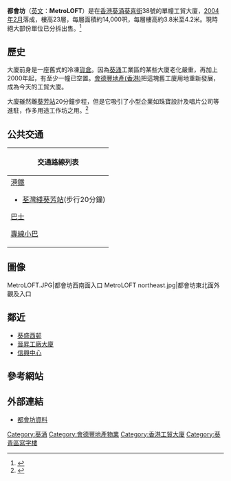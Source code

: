 {{coord|22.3582|114.1217|display=title}}
{{Infobox_housinghk | name = MetroLOFT<br />都會坊
| logo=
| photo= MetroLOFT southwest.jpg
| phototitle= 都會坊西南面外觀
| address= [[香港|香港]][[葵青區|葵青區]][[葵涌|葵涌]]葵喜街38號
| developer= [[會德豐|會德豐]]
| use = [[工貿物業|工貿物業]]
| blocknumber = 1
| floornumber = 23
| yearofcompletion = 2004年
| former = 冷凍貨倉
| facilities =
| website =
}}

'''都會坊'''（[[英文|英文]]：'''MetroLOFT'''）是在[[香港|香港]][[葵涌|葵涌]][[葵喜街|葵喜街]]38號的單幢工貿大廈，[[2004年|2004年]][[2月|2月]]落成，樓高23層，每層面積約14,000呎，每層樓高約3.8米至4.2米。現時絕大部份單位已分拆出售。<ref>{{cite news|title=葵涌都會坊唯一全層盤源每平方呎低於4,000元連約放售|url=https://www.midlandici.com.hk/ics/property/article/detail/9776|accessdate=2018-03-28|publisher=美聯物業工商舖|date=2016-03-07|archive-date=2018-03-28|archive-url=https://web.archive.org/web/20180328231524/https://www.midlandici.com.hk/ics/property/article/detail/9776|dead-url=no}}</ref>

==歷史==
大廈前身是一座舊式的冷凍[[貨倉|貨倉]]。因為[[葵涌|葵涌]]工業區的某些大廈老化嚴重，再加上2000年起，有至少一幢已空置。[[會德豐地產(香港)|會德豐地產(香港)]]把這塊舊工廈用地重新發展，成為今天的工貿大廈。

大廈雖然離[[葵芳站|葵芳站]]20分鐘步程，但是它吸引了小型企業如珠寶設計及唱片公司等進駐，作多用途工作坊之用。<ref>{{cite news|title=都會坊一籃子單位 300餘萬起|url=http://ps.hket.com/article/26353|accessdate=2018-03-28|publisher=香港經濟日報|date=2013-07-25|archive-date=2018-03-28|archive-url=https://web.archive.org/web/20180328231321/http://ps.hket.com/article/26353|dead-url=no}}</ref>

==公共交通==
{| class="mw-collapsible mw-collapsed wikitable" style="background:yellow; margin: 0 auto; width: auto;" 
! 交通路線列表
|-
|
;[[港鐵|港鐵]]
*[[荃灣綫|荃灣綫]][[葵芳站|葵芳站]](步行20分鐘)
;[[香港巴士|巴士]]
{{九龍新界巴士簡單列表|32H|34|37|37M|38|47X|237A|N237}}
;[[香港小巴|專線小巴]]
{{新界專線小巴簡單列表|87|87K|89B|91|91A|93|93A|94|94A|404M|407}}

|}

==圖像==
<gallery>
MetroLOFT.JPG|都會坊西南面入口
MetroLOFT northeast.jpg|都會坊東北面外觀及入口
</gallery>

==鄰近==
*[[葵盛西邨|葵盛西邨]]
*[[晉昇工廠大廈|晉昇工廠大廈]]
*[[信興中心|信興中心]]

==參考網站==
{{reflist}}

==外部連結==
*[http://www.wheelockpropertieshk.com/property.php?set_language=ch&type=commercial&status=portfolio&prop=_06+Metro+Loft& 都會坊資料] {{Wayback|url=http://www.wheelockpropertieshk.com/property.php?set_language=ch&type=commercial&status=portfolio&prop=_06+Metro+Loft& |date=20160304124525 }}

{{九龍倉集團/會德豐}}

[[Category:葵涌|Category:葵涌]]
[[Category:會德豐地產物業|Category:會德豐地產物業]]
[[Category:香港工貿大廈|Category:香港工貿大廈]]
[[Category:葵青區寫字樓|Category:葵青區寫字樓]]
